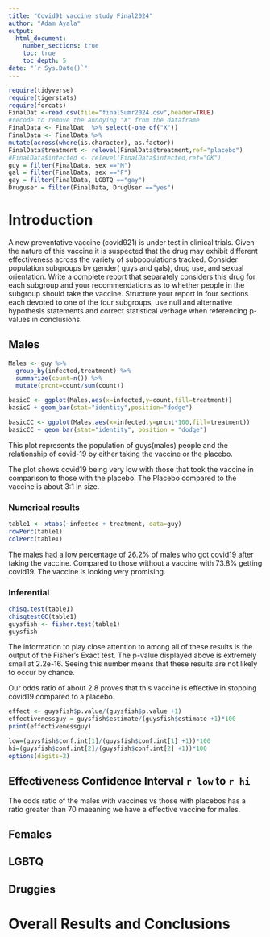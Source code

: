 ```yaml
---
title: "Covid91 vaccine study Final2024"
author: "Adam Ayala"
output: 
  html_document:
    number_sections: true
    toc: true
    toc_depth: 5
date: "`r Sys.Date()`" 
---
```


```r
require(tidyverse)
require(tigerstats)
require(forcats)
FinalDat <-read.csv(file="finalSumr2024.csv",header=TRUE)
#recode to remove the annoying "X" from the dataframe
FinalData <- FinalDat  %>% select(-one_of("X"))
FinalData <- FinalData %>%
mutate(across(where(is.character), as.factor))
FinalData$treatment <- relevel(FinalData$treatment,ref="placebo")
#FinalData$infected <- relevel(FinalData$infected,ref="OK")
guy = filter(FinalData, sex =="M")
gal = filter(FinalData, sex =="F")
gay = filter(FinalData, LGBTQ =="gay")
Druguser = filter(FinalData, DrugUser =="yes")
```

# Introduction

A new  preventative vaccine (covid921) is under test in clinical trials. Given the nature of this vaccine it is suspected that the drug may exhibit different effectiveness across the variety of subpopulations tracked. Consider population subgroups by gender( guys and gals), drug use, and sexual orientation. Write a complete report that separately considers this drug for each subgroup and your recommendations as to whether people in the subgroup should take the vaccine. Structure your report in four sections each devoted to one of the four subgroups, use null and alternative hypothesis statements and correct statistical verbage when referencing p-values in conclusions.

## Males

```r
Males <- guy %>%
  group_by(infected,treatment) %>%
  summarize(count=n()) %>% 
  mutate(prcnt=count/sum(count))

basicC <- ggplot(Males,aes(x=infected,y=count,fill=treatment))
basicC + geom_bar(stat="identity",position="dodge")

basicCC <- ggplot(Males,aes(x=infected,y=prcnt*100,fill=treatment)) 
basicCC + geom_bar(stat="identity", position = "dodge")
```


This plot represents the population of guys(males) people and the relationship of covid-19 by either taking the vaccine or the placebo. 


The plot shows covid19 being very low with those that took the vaccine in comparison to those with the placebo. The Placebo compared to the vaccine is about 3:1 in size.


### Numerical results

```r
table1 <- xtabs(~infected + treatment, data=guy)
rowPerc(table1)
colPerc(table1)
```

The males had a low percentage of 26.2% of males who got covid19 after taking the vaccine. Compared to those without a vaccine with 73.8% getting covid19. The vaccine is looking very promising.


### Inferential 



```r
chisq.test(table1)
chisqtestGC(table1)
guysfish <- fisher.test(table1)
guysfish
```


The information to play close attention to among all of these results is the output of the Fisher's Exact test. The p-value displayed above is extremely small at 2.2e-16. Seeing this number means that these results are not likely to occur by chance.

Our odds ratio of about 2.8 proves that this vaccine is effective in stopping covid19 compared to a placebo.
```r
effect <- guysfish$p.value/(guysfish$p.value +1)
effectivenessguy = guysfish$estimate/(guysfish$estimate +1)*100
print(effectivenessguy)
```

```r
low=(guysfish$conf.int[1]/(guysfish$conf.int[1] +1))*100
hi=(guysfish$conf.int[2]/(guysfish$conf.int[2] +1))*100
options(digits=2)
```

## Effectiveness Confidence Interval `r low`  to `r hi`


The odds ratio of the males with vaccines vs those with placebos has a ratio greater than 70 maeaning we have a effective vaccine for males. 

## Females


## LGBTQ



## Druggies


# Overall Results and Conclusions